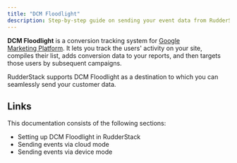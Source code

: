 ```yaml
---
title: "DCM Floodlight"
description: Step-by-step guide on sending your event data from RudderStack to DCM Floodlight.
---
```


**DCM Floodlight** is a conversion tracking system for [Google Marketing Platform](https://marketingplatform.google.com/about/). It lets you track the users' activity on your site, compiles their list, adds conversion data to your reports, and then targets those users by subsequent campaigns.

RudderStack supports DCM Floodlight as a destination to which you can seamlessly send your customer data.

## Links

This documentation consists of the following sections:

- <Link to="/destinations/streaming-destinations/dcm-floodlight/setting-up-dcm-floodlight-in-rudderstack/">Setting up DCM Floodlight in RudderStack</Link>
- <Link to="/destinations/streaming-destinations/dcm-floodlight/dcm-floodlight-cloud-mode/">Sending events via cloud mode</Link>
- <Link to="/destinations/streaming-destinations/dcm-floodlight/dcm-floodlight-device-mode/">Sending events via device mode</Link>
